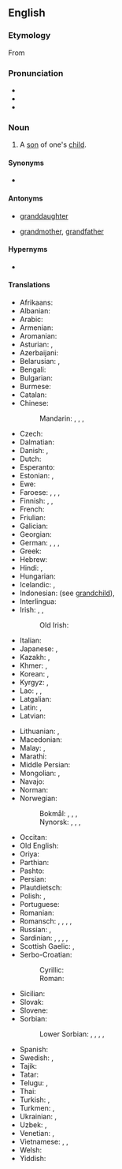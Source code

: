 ==English==

===Etymology===
From {{prefix|grand|son|lang=en}}

===Pronunciation===
* {{IPA|/ˈɡɹændsʌn/|lang=en}}
* {{audio|en-us-grandson.ogg|Audio (US)|lang=en}}
* {{hyphenation|grand|son|lang=en}}

===Noun===
{{en-noun}}

# A [[son]] of one's [[child]].

====Synonyms====
* {{l|en|grandboy}}

====Antonyms====
* {{qualifier|with regard to gender}} [[granddaughter]]
* {{qualifier|with regard to ancestry}} [[grandmother]], [[grandfather]]

====Hypernyms====
* {{l|en|grandchild}}

====Translations====
{{trans-top|son of one's child}}
* Afrikaans: {{t+|af|kleinseun}}
* Albanian: {{t+|sq|nip|m}}
* Arabic: {{t|ar|حَفِيد|m}}
* Armenian: {{t+|hy|թոռ}}
* Aromanian: {{t|rup|nipot|m}}
* Asturian: {{t+|ast|ñetu|m}}, {{t+|ast|nietu|m}}
* Azerbaijani: {{t+|az|nəvə}}
* Belarusian: {{t|be|уну́к|m}}, {{t|be|ўнук|m}}
* Bengali: {{t|bn|নাতি|m}}
* Bulgarian: {{t+|bg|внук|m}}
* Burmese: {{t+|my|မြေး}}
* Catalan: {{t+|ca|nét|m}}
* Chinese:
*: Mandarin: {{t+|cmn|孫子}}, {{t+|cmn|孙子|tr=sūnzi}}, {{qualifier|daughter's son}} {{t+|cmn|外孫}}, {{t+|cmn|外孙|tr=wàisūn}}
* Czech: {{t+|cs|vnuk|m}}
* Dalmatian: {{t|dlm|nepaut|m}}
* Danish: {{t+|da|sønnesøn|c}} {{qualifier|son's son}}, {{t+|da|dattersøn|c}} {{qualifier|daughter's son}}
* Dutch: {{t+|nl|kleinzoon|m}}
* Esperanto: {{t+|eo|nepo}}
* Estonian: {{t|et|pojapoeg}}, {{t|et|tütrepoeg}}
* Ewe: {{t|ee|tɔgbuiyɔviŋutsu}}
* Faroese: {{t|fo|abbasonur}} {{qualifier|grandfather's grandson}}, {{t|fo|ommusonur}} {{qualifier|grandmother's grandson}}, {{t|fo|sonarsonur}} {{qualifier|son's son}}, {{t|fo|dóttursonur}} {{qualifier|daughter's son}}
* Finnish: {{t|fi|pojanpoika}}, {{t|fi|tyttärenpoika}}, {{t+|fi|lapsenlapsi}}
* French: {{t+|fr|petit-fils|m}}
* Friulian: {{t|fur|nevôt|m}}
* Galician: {{t+|gl|neto|m}}
* Georgian: {{t+|ka|შვილიშვილი}}
* German: {{t+|de|Enkelsohn|m}}, {{t+|de|Enkel|m}}, {{t+|de|Großsohn|m}}, {{t+|de|Grosssohn|m}} {{qualifier|Switzerland & Liechtenstein}}
* Greek: {{t+|el|εγγονός|m}}
* Hebrew: {{t+|he|נֶכֶד|m|tr=nekhed}}
* Hindi: {{t+|hi|पोता|m}}, {{t+|hi|नवासा}}
* Hungarian: {{t+|hu|unoka}}
* Icelandic: {{t+|is|sonarsonur|m}}, {{t+|is|barnabarn|n}} {{qualifier|grandchild}}
* Indonesian: (see [[grandchild]]), {{t+|id|cucu}}
* Interlingua: {{t|ia|granfilio}}
* Irish: {{t|ga|ó|m}}, {{qualifier|son’s son}} {{t|ga|[[mac]] [[mac|mic]]|m}}, {{qualifier|daughter’s son}} {{t|ga|[[mac]] [[iníne]]|m}}
*: Old Irish: {{t|sga|úa|m}}
* Italian: {{t+|it|nipote|m}}
* Japanese: {{t+|ja|孫息子|tr=まごむすこ, magomusuko}}, {{t+|ja|孫|tr=まご, mago}} {{qualifier|grandchild}}
* Kazakh: {{t+|kk|немере}}, {{t|kk|ер немере}}
* Khmer: {{t|km|ចៅប្រុស|tr=chav proh}}, {{t|km|នត្តាប្រុស|tr=noattaa proh}}
* Korean: {{t+|ko|손자}}, {{t|ko|외손자}} {{qualifier|daughter's son}}
* Kyrgyz: {{t|ky|мемире}}, {{t|ky|небире}}
* Lao: {{t|lo|ນັດດາ}}, {{t|lo|ຫລານ}}, {{t|lo|ຫລານຊາຍ}}
* Latgalian: {{t|ltg|unuks|m}}
* Latin: {{t+|la|nepōs|m}} {{qualifier|Classical}}, {{t|la|prōfīlius|m}} {{qualifier|Mediaeval}}
* Latvian: {{t|lv|mazdēls|m}}
{{trans-mid}}
* Lithuanian: {{t|lt|vaikaitis|m}}, {{t|lt|anūkas|m}}
* Macedonian: {{t|mk|внук|m}}
* Malay: {{t|ms|cucu lelaki}}, {{t|ms|cucu}}
* Marathi: {{t|mr|नातू|m|tr=nātū}}
* Middle Persian: {{t|pal|𐭭𐭯𐭩|tr=nab }}
* Mongolian: {{t|mn|ач хүү}}, {{t|mn|зээ хүү}}
* Navajo: {{t|nv|hatsóí ashkiígíí}}
* Norman: {{t|nrf|p'tit-fis|m}} {{qualifier|Jersey}}
* Norwegian:
*: Bokmål: {{t|nb|sønnesønn|m}} {{qualifier|son's son}}, {{t|nb|dattersønn|m}} {{qualifier|daughter's son}}, {{t|nb|sønnebarn|n}} {{qualifier|son's child}}, {{t|nb|datterbarn|n}} {{qualifier|daughter's child}}
*: Nynorsk: {{t|nn|soneson|m}} {{qualifier|son's son}}, {{t|nn|dotterson}} {{qualifier|daughter's son}}, {{t|nn|sonebarn|n}} {{qualifier|son's child}}, {{t|nn|dotterbarn|n}} {{qualifier|daughter's child}}
* Occitan: {{t+|oc|felen|m}}
* Old English: {{t|ang|sunsunu|m}}
* Oriya: {{t+|or|ନାତି|tr=nāti}}
* Parthian: {{t|xpr|𐭐𐭅𐭇𐭓𐭉𐭐𐭅𐭇𐭓|tr=puhr-i-puhr|sc=Prti}} {{qualifier|son's son}}
* Pashto: {{t+|ps|لمسی|m|tr=lmasay}}
* Persian: {{t+|fa|نوه|tr=nave}}
* Plautdietsch: {{t|pdt|Grootsän|m}}
* Polish: {{t+|pl|wnuk|m-pr}}, {{t+|pl|wnuczek|m-pr}} {{qualifier|diminutive}}
* Portuguese: {{t+|pt|neto|m}}
* Romanian: {{t+|ro|nepot}}
* Romansch: {{t|rm|biadi|m}}, {{t|rm|bieadi|m}}, {{t|rm|beadi|m}}, {{t|rm|abiedi|m}}, {{t|rm|abiadi|m}}
* Russian: {{t+|ru|внук|m}}, {{t+|ru|внучо́к|m}} {{qualifier|diminutive}}
* Sardinian: {{t|sc|nabodi|m}}, {{t|sc|nebode|m}}, {{t|sc|nebodi|m}}, {{t|sc|nepode|m}}, {{t|sc|nepote|m}}
* Scottish Gaelic: {{t+|gd|mac-mic|m}}, {{t|gd|mac-ighne|m}} {{qualifier|daughter's son}}
* Serbo-Croatian:
*: Cyrillic: {{t|sh|у̀нук|m}}
*: Roman: {{t+|sh|ùnuk|m}}
* Sicilian: {{t+|scn|niputi|m}}
* Slovak: {{t|sk|vnuk|m}}
* Slovene: {{t+|sl|vnuk|m}}
* Sorbian:
*: Lower Sorbian: {{qualifier|son’s son}} {{t|dsb|[[syn]]a [[syn]]|m}}, {{qualifier|son’s son}} {{t|dsb|[[synowy]] [[syn]]|m}}, {{qualifier|daughter’s son}} {{t|dsb|[[źowka|źowki]] [[syn]]|m}}, {{qualifier|daughter’s son}} {{t|dsb|[[źowcyny]] [[syn]]}}, {{qualifier|either son’s or daughter’s son}} {{t|dsb|źiśisyn|m}}
* Spanish: {{t+|es|nieto|m}}
* Swedish: {{t+|sv|sonson|c}} {{qualifier|son's son}}, {{t+|sv|dotterson|c}} {{qualifier|daughter's son}}
* Tajik: {{t|tg|набера}}
* Tatar: {{t+|tt|онык}}
* Telugu: {{t+|te|మనుమడు}}, {{t+|te|పౌత్రుడు}}
* Thai: {{t|th|หลานชาย}}
* Turkish: {{t|tr|erkek torun}}, {{t+|tr|torun}}
* Turkmen: {{t|tk|ogul agtyk}}, {{t+|tk|agtyk}}
* Ukrainian: {{t+|uk|ону́к|m}}, {{t+|uk|внук|m}}
* Uzbek: {{t+|uz|nabira}}, {{t+|uz|nevara}}
* Venetian: {{t|vec|neodo|m}}, {{t|vec|nevódo|m}}
* Vietnamese: {{t|vi|cháu trai}}, {{t|vi|cháu nội}} {{qualifier|son's son}}, {{t|vi|cháu ngoại}} {{qualifier|daughter's son}}
* Welsh: {{t|cy|ŵyr|m}}
* Yiddish: {{t|yi|גראַנסאַן|m}}
{{trans-bottom}}

{{topics|en|Family|Male}}